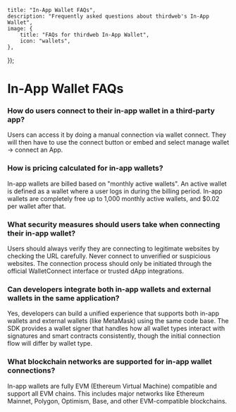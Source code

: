 
	title: "In-App Wallet FAQs",
	description: "Frequently asked questions about thirdweb's In-App Wallet",
	image: {
		title: "FAQs for thirdweb In-App Wallet",
		icon: "wallets",
	},
});

# In-App Wallet FAQs

### How do users connect to their in-app wallet in a third-party app?

Users can access it by doing a manual connection via wallet connect. They will then have to use the connect button or embed and select manage wallet -> connect an App.

### How is pricing calculated for in-app wallets?

In-app wallets are billed based on "monthly active wallets". An active wallet is defined as a wallet where a user logs in during the billing period. In-app wallets are completely free up to 1,000 monthly active wallets, and $0.02 per wallet after that.

### What security measures should users take when connecting their in-app wallet?

Users should always verify they are connecting to legitimate websites by checking the URL carefully. Never connect to unverified or suspicious websites. The connection process should only be initiated through the official WalletConnect interface or trusted dApp integrations.

### Can developers integrate both in-app wallets and external wallets in the same application?

Yes, developers can build a unified experience that supports both in-app wallets and external wallets (like MetaMask) using the same code base. The SDK provides a wallet signer that handles how all wallet types interact with signatures and smart contracts consistently, though the initial connection flow will differ by wallet type.

### What blockchain networks are supported for in-app wallet connections?

In-app wallets are fully EVM (Ethereum Virtual Machine) compatible and support all EVM chains. This includes major networks like Ethereum Mainnet, Polygon, Optimism, Base, and other EVM-compatible blockchains. 